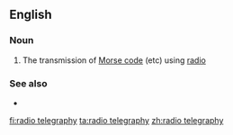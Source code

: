 {{also|radiotelegraphy}}
==English==

===Noun===
{{en-noun|-}}

# The transmission of [[Morse code]] (etc) using [[radio]]

===See also===
* {{l|en|wireless telephony}}

[[fi:radio telegraphy]]
[[ta:radio telegraphy]]
[[zh:radio telegraphy]]